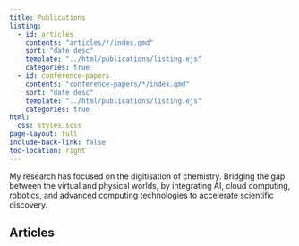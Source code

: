 ```yaml
---
title: Publications
listing:
  - id: articles
    contents: "articles/*/index.qmd"
    sort: "date desc"
    template: "../html/publications/listing.ejs"
    categories: true
  - id: conference-papers
    contents: "conference-papers/*/index.qmd"
    sort: "date desc"
    template: "../html/publications/listing.ejs"
    categories: true
html:
  css: styles.scss
page-layout: full
include-back-link: false
toc-location: right
---
```


My research has focused on the digitisation of chemistry. Bridging the gap between the virtual and physical worlds, by integrating AI, cloud computing, robotics, and advanced computing technologies to accelerate scientific discovery.

## Articles

<script>
// JavaScript code here
function convertBibtex(bibtex) {

var author_name = "Thakkar, Amol"

  // Parse the BibTeX input
  var parser = new BibtexParser();
  var entries = parser.parse(bibtex);
console.log(entries)
console.log(entries.length)
  // Generate the ACS HTML output
  var html = "";
  for (var i = 0; i < entries.length; i++) {
    console.log(i)
    var entry = entries[i];
    console.log(entry)
    html += "<p><li>";
    if (entry.hasOwnProperty("author")) {
    var authors = entry.author.split(/(?<!\{) and |(?<!\{)&/);
    var formattedAuthors = authors.map(function(author) {
        return author.trim();
    });
    
    for (var k = 0; k < formattedAuthors.length; k++) {
        if (formattedAuthors[k] === author_name) {
        html += "<b>" + formattedAuthors[k] + "</b>";
        } else {
        html += formattedAuthors[k];
        }
        
        if (i < formattedAuthors.length - 1) {
        html += "; ";
        } else {
        html += ". ";
        }
    }
    }
    
    if (entry.hasOwnProperty("title")) {
      html += entry.title + ". ";
    }
    if (entry.hasOwnProperty("journal")) {
      html += "<i>" + entry.journal + "</i>, ";
    }
    if (entry.hasOwnProperty("year")) {
      html += entry.year + ".";
    }
    if (entry.hasOwnProperty("doi")) {
      html += "<br> doi: <a href='https://doi.org/" + entry.doi + "'>" + entry.doi + "</a>.";
    }
    html += "</li></p>";
    console.log(html)
  }
    
  return html;
}

function BibtexParser() {
  this.parse = function(bibtex) {
    var entries = [];
    var lines = bibtex.split("\n");

    var currentEntry = {};
    for (var i = 0; i < lines.length; i++) {
      var line = lines[i].trim();
      if (line.startsWith("@")) {
        // New entry
        if (Object.keys(currentEntry).length > 0) {
          entries.push(currentEntry);
          currentEntry = {};
        }
        var entryType = line.match(/@(\w+)/)[1].toLowerCase();
        currentEntry["entryType"] = entryType;
      } else if (line.startsWith("}")) {
        // End of entry
        entries.push(currentEntry);
        currentEntry = {};
      } else if (line.includes("=")) {
        // Field
        var field = line.match(/(\w+)\s*=\s*{([^}]*)}/);
        if (field) {
          var fieldName = field[1].toLowerCase();
          var fieldValue = field[2];
          currentEntry[fieldName] = fieldValue;
        }
      }
    }

    return entries;
  };
}

window.addEventListener('DOMContentLoaded', function() {
      var bibtex = `
@article{thakkar_datasets_2020,
	title = {Datasets and their influence on the development of computer assisted synthesis planning tools in the pharmaceutical domain},
	volume = {11},
	url = {https://pubs.rsc.org/en/content/articlelanding/2020/sc/c9sc04944d},
	doi = {https://doi.org/10.1039/C9SC04944D},
	number = {1},
	journal = {Chemical science},
	author = {Thakkar, Amol and Kogej, Thierry and Reymond, Jean-Louis and Engkvist, Ola and Bjerrum, Esben Jannik},
	year = {2020},
	note = {Publisher: Royal Society of Chemistry},
	pages = {154--168},
}

@inproceedings{thakkar_neural_2019,
	title = {Neural Network Guided Tree-Search Policies for Synthesis Planning},
	url = {https://link.springer.com/chapter/10.1007/978-3-030-30493-5_64},
	doi = {https://doi.org/10.1007/978-3-030-30493-5_64},
	booktitle = {International Conference on Artificial Neural Networks},
	publisher = {Springer International Publishing Cham},
	author = {Thakkar, Amol and Bjerrum, Esben Jannik and Engkvist, Ola and Reymond, Jean-Louis},
	year = {2019},
	pages = {721--724},
}

@article{sieffert_modelling_2018,
	title = {Modelling uranyl chemistry in liquid ammonia from density functional theory},
	volume = {54},
	url = {https://pubs.rsc.org/en/content/articlelanding/2018/cc/c8cc05382k/unauth},
	doi = {https://doi.org/10.1039/C8CC05382K},
	number = {74},
	journal = {Chemical Communications},
	author = {Sieffert, Nicolas and Thakkar, Amol and Bühl, Michael},
	year = {2018},
	note = {Publisher: Royal Society of Chemistry},
	pages = {10431--10434},
}

@article{thakkar_ring_2020,
	title = {“Ring breaker”: neural network driven synthesis prediction of the ring system chemical space},
	volume = {63},
	url = {https://pubs.acs.org/doi/full/10.1021/acs.jmedchem.9b01919},
	doi = {https://doi.org/10.1021/acs.jmedchem.9b01919},
	number = {16},
	journal = {Journal of medicinal chemistry},
	author = {Thakkar, Amol and Selmi, Nidhal and Reymond, Jean-Louis and Engkvist, Ola and Bjerrum, Esben Jannik},
	year = {2020},
	note = {Publisher: American Chemical Society},
	pages = {8791--8808},
}

@article{bjerrum_artificial_2020,
	title = {Artificial Applicability Labels for Improving Policies in Retrosynthesis Prediction},
	volume = {2},
	url = {https://iopscience.iop.org/article/10.1088/2632-2153/abcf90/meta},
	doi = {10.1088/2632-2153/abcf90},
	number = {1},
	journal = {Machine Learning: Science and Technology},
	author = {Bjerrum, Esben Jannik and Thakkar, Amol and Engkvist, Ola},
	year = {2020},
	note = {Publisher: Machine Learning: Science and Technology},
}

@article{genheden_aizynthfinder_2020,
	title = {AiZynthFinder: a fast, robust and flexible open-source software for retrosynthetic planning},
	volume = {12},
	url = {https://link.springer.com/article/10.1186/s13321-020-00472-1},
	doi = {https://doi.org/10.1186/s13321-020-00472-1},
	number = {1},
	journal = {Journal of cheminformatics},
	author = {Genheden, Samuel and Thakkar, Amol and Chadimová, Veronika and Reymond, Jean-Louis and Engkvist, Ola and Bjerrum, Esben},
	year = {2020},
	note = {Publisher: Springer International Publishing Cham},
	pages = {70},
}

@article{sumner_levenshtein_2020,
	title = {Levenshtein augmentation improves performance of smiles based deep-learning synthesis prediction},
	url = {https://chemrxiv.org/engage/chemrxiv/article-details/60c74d89702a9b293c18b884},
	doi = {10.26434/chemrxiv.12562121.v2},
	journal = {ChemRxiv},
	author = {Sumner, Dean and He, Jiazhen and Thakkar, Amol and Engkvist, Ola and Bjerrum, Esben Jannik},
	year = {2020},
}

@article{johansson_ai-assisted_2019,
	title = {AI-assisted synthesis prediction},
	volume = {32},
	url = {https://www.sciencedirect.com/science/article/abs/pii/S1740674920300020},
	doi = {https://doi.org/10.1016/j.ddtec.2020.06.002},
	journal = {Drug Discovery Today: Technologies},
	author = {Johansson, Simon and Thakkar, Amol and Kogej, Thierry and Bjerrum, Esben and Genheden, Samuel and Bastys, Tomas and Kannas, Christos and Schliep, Alexander and Chen, Hongming and Engkvist, Ola},
	year = {2019},
	note = {Publisher: Elsevier},
	pages = {65--72},
}

@article{david_molecular_2020,
	title = {Molecular representations in AI-driven drug discovery: a review and practical guide},
	volume = {12},
	url = {https://link.springer.com/article/10.1186/s13321-020-00460-5},
	doi = {https://doi.org/10.1186/s13321-020-00460-5},
	number = {1},
	journal = {Journal of Cheminformatics},
	author = {David, Laurianne and Thakkar, Amol and Mercado, Rocío and Engkvist, Ola},
	year = {2020},
	note = {Publisher: Springer International Publishing Cham},
	pages = {56},
}

@article{thakkar_retrosynthetic_2021,
	title = {Retrosynthetic accessibility score (RAscore)–rapid machine learned synthesizability classification from AI driven retrosynthetic planning},
	volume = {12},
	url = {https://pubs.rsc.org/en/content/articlelanding/2021/sc/d0sc05401a},
	doi = {https://doi.org/10.1039/D0SC05401A},
	number = {9},
	journal = {Chemical science},
	author = {Thakkar, Amol and Chadimová, Veronika and Bjerrum, Esben Jannik and Engkvist, Ola and Reymond, Jean-Louis},
	year = {2021},
	note = {Publisher: Royal Society of Chemistry},
	pages = {3339--3349},
}

@article{thakkar_artificial_2021,
	title = {Artificial intelligence and automation in computer aided synthesis planning},
	volume = {6},
	url = {https://pubs.rsc.org/en/content/articlelanding/2021/re/d0re00340a},
	doi = {10.1039/D0RE00340A},
	number = {1},
	journal = {Reaction chemistry \& engineering},
	author = {Thakkar, Amol and Johansson, Simon and Jorner, Kjell and Buttar, David and Reymond, Jean-Louis and Engkvist, Ola},
	year = {2021},
	note = {Publisher: Royal Society of Chemistry},
	pages = {27--51},
}

@article{thakkar_how_2021,
	title = {How AI for synthesis can help tackle challenges in molecular discovery: Medicinal chemistry and chemical biology highlights},
	volume = {75},
	url = {https://www.chimia.ch/chimia/article/view/2021_677},
	doi = {https://doi.org/10.2533/chimia.2021.677},
	number = {7-8},
	journal = {Chimia},
	author = {Thakkar, Amol and Schwaller, Philippe},
	year = {2021},
	pages = {677--677},
}

@phdthesis{thakkar_computer_nodate,
	type = {PhD Thesis},
	title = {Computer Aided Synthesis Prediction to Enable Augmented Chemical Discovery and Chemical Space Exploration},
	url = {https://core.ac.uk/download/pdf/521342892.pdf},
	school = {Universität Bern},
	author = {Thakkar, Amol and Reymond, Jean-Louis},
}

@article{thakkar_automatic_2022,
	title = {Automatic Extraction of Reaction Templates for Synthesis Prediction},
	volume = {76},
	url = {https://chimia.ch/chimia/article/view/2022_294},
	doi = {https://doi.org/10.2533/chimia.2022.294},
	number = {4},
	journal = {Chimia},
	author = {Thakkar, Amol and Reymond, Jean-Louis},
	year = {2022},
	pages = {294--297},
}

@inproceedings{thakkar_augmented_2022,
	title = {Augmented disconnection aware retrosynthesis to facilitate user interaction},
	url = {https://research.ibm.com/publications/augmented-disconnection-aware-retrosynthesis-to-facilitate-user-interaction},
	booktitle = {American {Chemical} {Society} ({ACS}) {Fall} {Meeting}},
	author = {Thakkar, Amol and Byekwaso, Andrea Antonia and Schwaller, Philippe and Vaucher, Alain and Toniato, Alessandra and Laino, Teodoro},
	year = {2022},
}

@article{thakkar_unbiasing_2023,
	title = {Unbiasing retrosynthesis language models with disconnection prompts},
	volume = {9},
	url = {https://pubs.acs.org/doi/full/10.1021/acscentsci.3c00372},
	doi = {https://doi.org/10.1021/acscentsci.3c00372},
	number = {7},
	journal = {ACS Central Science},
	author = {Thakkar, Amol and Vaucher, Alain C and Byekwaso, Andrea and Schwaller, Philippe and Toniato, Alessandra and Laino, Teodoro},
	year = {2023},
	note = {Publisher: American Chemical Society},
	pages = {1488--1498},
}

@article{kannas_rxnutilscheminformatics_2022,
	title = {Rxnutils–a cheminformatics python library for manipulating chemical reaction data},
	url = {https://chemrxiv.org/engage/chemrxiv/article-details/62ff6e3d1945ad5634dee451},
	doi = {10.26434/chemrxiv-2022-wt440-v2},
	author = {Kannas, Christos and Thakkar, Amol and Bjerrum, Esben and Genheden, Samuel},
	year = {2022},
}

@inproceedings{thakkar_disconnection_2022,
	title = {Disconnection Aware Steering of Retrosynthesis Transformer to Facilitate Materials Design},
	url = {https://research.ibm.com/publications/disconnection-aware-steering-of-retrosynthesis-transformer-to-facilitate-materials-design},
	booktitle = {Materials Research Society (MRS) Fall Meeting},
	author = {Thakkar, Amol and Byekwaso, Andrea Antonia and Vaucher, Alain and Schwaller, Philippe and Toniato, Alessandra and Laino, Teodoro},
	year = {2022},
}

@article{cretu_standardization_2022,
	title = {Standardization of chemical compounds using language modeling},
	url = {https://chemrxiv.org/engage/chemrxiv/article-details/636927c0b58850fd35408fbc},
	doi = {10.26434/chemrxiv-2022-14ztf},
	author = {Cretu, Miruna T and Toniato, Alessandra and Vaucher, Alain C and Thakkar, Amol and Debabeche, Amin and Laino, Teodoro},
	year = {2022},
}

@article{chakraborty_data-driven_2022,
	title = {Data-driven Reaction Template Fingerprints},
	url = {https://chemrxiv.org/engage/chemrxiv/article-details/637b92493551190cc33b635f},
	doi = {10.26434/chemrxiv-2022-4kzp1},
	journal = {ChemRxiv},
	author = {Chakraborty, Anubhab and Thakkar, Amol and Vaucher, Alain C and Laino, Teodoro},
	year = {2022},
}

@article{cretu_tools_2023,
	title = {Tools for Synthesis Planning, Automation, and Analytical Data Analysis},
	volume = {77},
	url = {https://www.chimia.ch/chimia/article/view/2023_17},
	doi = {https://doi.org/10.2533/chimia.2023.17},
	number = {1/2},
	journal = {Chimia},
	author = {Cretu, Miruna and Alberts, Marvin and Chakraborty, Anubhab and Leonov, Artem and Thakkar, Amol and Laino, Teodoro},
	year = {2023},
	pages = {17--21},
}

@article{cretu_standardizing_2023,
	title = {Standardizing chemical compounds with language models},
	volume = {4},
	url = {https://iopscience.iop.org/article/10.1088/2632-2153/ace878/meta},
	doi = {10.1088/2632-2153/ace878},
	number = {3},
	journal = {Machine Learning: Science and Technology},
	author = {Cretu, Miruna T and Toniato, Alessandra and Thakkar, Amol and Debabeche, Amin A and Laino, Teodoro and Vaucher, Alain C},
	year = {2023},
	note = {Publisher: IOP Publishing},
	pages = {035014},
}

@inproceedings{thakkar_neute-neural_2023,
	title = {NeuTE-Neural Template Extraction},
	url = {https://research.ibm.com/publications/neute-neural-template-extraction},
	booktitle = {American Chemical Society (ACS) Spring Meeting},
	author = {Thakkar, Amol and Laino, Teodoro},
	year = {2023},
}

@inproceedings{thakkar_creating_2023,
	title = {Creating labs that learn through automated data management},
	url = {https://research.ibm.com/publications/creating-labs-that-learn-through-automated-data-management},
	booktitle = {American Chemical Society (ACS) Fall Meeting},
	author = {Thakkar, Amol and Giovannini, Andrea and Manica, Matteo and Vaucher, Alain and Ruch, Patrick and Laino, Teodoro},
	year = {2023},
}

@inproceedings{ruch_new_2023,
	title = {A new era of collaborative experimentation enabled by multi-cloud and AI foundation models},
	url = {https://research.ibm.com/publications/a-new-era-of-collaborative-experimentation-enabled-by-multi-cloud-and-ai-foundation-models},
	booktitle = {Future Labs Live},
	author = {Ruch, Patrick and Vaucher, Alain and Thakkar, Amol and Giovannini, Andrea and Foncubierta, Antonio and Christofidellis, Dimitrios and Zipoli, Federico and Born, Jannis and Cadow, Joris and Rapsomaniki, Marianna and {others}},
	year = {2023},
}

@inproceedings{thakkar_using_2023,
	title = {Using Foundation Models to Promote Digitization and Reproducibility in Scientific Experimentation},
	url = {https://openreview.net/forum?id=A28gzFJd28},
	booktitle = {NeurIPS 2023 AI for Science Workshop},
	author = {Thakkar, Amol and Giovannini, Andrea and Foncubierta, Antonio and Baldassari, Carlo and Christofidellis, Dimitrios and Zipoli, Federico and Gabrieli, Gianmarco and Born, Jannis and Graziani, Mara and Alberts, Marvin and {others}},
	year = {2023},
}

@article{thakkar_neural_2024,
	title = {Neural Template Extraction-Learning the Language of ßSMIRKS},
	url = {https://chemrxiv.org/engage/chemrxiv/article-details/664de6a821291e5d1df74ac0},
	doi = {10.26434/chemrxiv-2024-bmk3w},
	journal = {ChemRxiv},
	author = {Thakkar, Amol and Laino, Teodoro},
	year = {2024},
}

@inproceedings{ruch_multimodal_2024,
	title = {Multimodal foundation models for more reproducible scientific experimentation and data capture},
	url = {https://research.ibm.com/publications/multimodal-foundation-models-for-more-reproducible-scientific-experimentation-and-data-capture},
	booktitle = {Future {Labs} {Live}},
	author = {Ruch, Patrick and Gabrieli, Gianmarco and Morales, Irina Espejo and Christofidellis, Dimitrios and Graziani, Mara and Giovannini, Andrea and Zipoli, Federico and Thakkar, Amol and Foncubierta, Antonio and Manica, Matteo and {others}},
	year = {2024},
}

@article{gabrieli_activity_2025,
	title = {Activity recognition in scientific experimentation using multimodal visual encoding},
	url = {http://dx.doi.org/10.1039/D4DD00287C},
	doi = {10.1039/D4DD00287C},
	abstract = {Capturing actions during scientific experimentation is a cornerstone of reproducibility and collaborative research. While large multimodal models hold promise for automatic action (or activity) recognition, their ability to provide real-time captioning of scientific actions remains to be explored. Leveraging multimodal egocentric videos and model finetuning for chemical experimentation, we study the action recognition performance of Vision Transformer (ViT) encoders coupled either to a multi-label classification head or a pretrained language model, as well as that of two state-of-the-art vision-language models, Video-LLaVA and X-CLIP. Highest fidelity was achieved for models coupled with trained classification heads or a fine-tuned language model decoder, for which individual actions were recognized with F1 scores between 0.29–0.57 and action sequences were transcribed at normalized Levenshtein ratios of 0.59–0.75, while inference efficiency was highest for models based on ViT encoders coupled to classifiers, yielding a 3-fold relative inference speed-up on GPU over language-assisted models. While models comprising generative language components were penalized in terms of inference time, we demonstrate that augmenting egocentric videos with gaze information increases the F1 score (0.52 → 0.61) and Levenshtein ratio (0.63 → 0.72, p = 0.047) for the language-assisted ViT encoder. Based on our evaluation of preferred model configurations, we propose the use of multimodal models for near real-time action recognition in scientific experimentation as viable approach for automatic documentation of laboratory work.},
	journal = {Digital Discovery},
	author = {Gabrieli, Gianmarco and Espejo Morales, Irina and Christofidellis, Dimitrios and Graziani, Mara and Giovannini, Andrea and Zipoli, Federico and Thakkar, Amol and Foncubierta, Antonio and Manica, Matteo and Ruch, Patrick W.},
	year = {2025},
	note = {Publisher: RSC},
	pages = {--},
}

`;

      document.getElementById("biblio").innerHTML = convertBibtex(bibtex);
    });
</script>

<ol>
<div id="biblio"></div>
</ol>